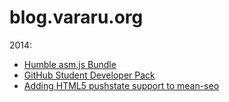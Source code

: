 # blog.vararu.org

2014:

- [Humble asm.js Bundle](/humble-asm)
- [GitHub Student Developer Pack](/github-pack)
- [Adding HTML5 pushstate support to mean-seo](/mean-seo)
